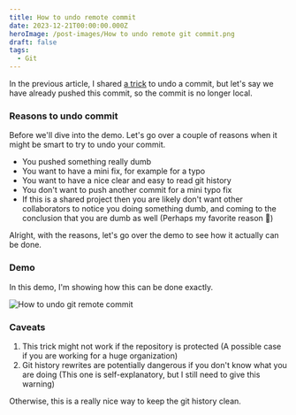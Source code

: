 ```yaml
---
title: How to undo remote commit
date: 2023-12-21T00:00:00.000Z
heroImage: /post-images/How to undo remote git commit.png
draft: false
tags:
  - Git
---
```


In the previous article, I shared [a trick](https://alex-code.com/admin#/~/post/2022-01-02-vs-code-undo-last-git-commit) to undo a commit, but let's say we have already pushed this commit, so the commit is no longer local.

### Reasons to undo commit

Before we'll dive into the demo. Let's go over a couple of reasons when it might be smart to try to undo your commit.

* You pushed something really dumb
* You want to have a mini fix, for example for a typo
* You want to have a nice clear and easy to read git history
* You don't want to push another commit for a mini typo fix
* If this is a shared project then you are likely don't want other collaborators to notice you doing something dumb, and coming to the conclusion that you are dumb as well (Perhaps my favorite reason 🙂)

Alright, with the reasons, let's go over the demo to see how it actually can be done.

### Demo

In this demo, I'm showing how this can be done exactly.

![](/post-images/animation-demo-for-git-remote-undo.gif "How to undo git remote commit")

### Caveats

1. This trick might not work if the repository is protected (A possible case if you are working for a huge organization)
2. Git history rewrites are potentially dangerous if you don't know what you are doing (This one is self-explanatory, but I still need to give this warning)

Otherwise, this is a really nice way to keep the git history clean.
